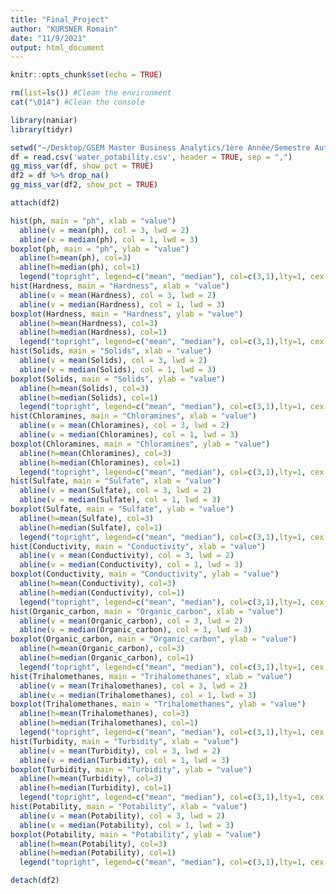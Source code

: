 ```yaml
---
title: "Final_Project"
author: "KURSNER Romain"
date: "11/9/2021"
output: html_document
---
```


```r
knitr::opts_chunk$set(echo = TRUE)
```

```r
rm(list=ls()) #Clean the environment
cat("\014") #Clean the console
```

```r
library(naniar)
library(tidyr)
```

```r
setwd("~/Desktop/GSEM Master Business Analytics/1ère Année/Semestre Automne 2021 GSEM/Creating Value Through Data Mining/2021 Lecture/Final Project Water")
df = read.csv('water_potability.csv', header = TRUE, sep = ",")
gg_miss_var(df, show_pct = TRUE)
df2 = df %>% drop_na()
gg_miss_var(df2, show_pct = TRUE)
```

```r
attach(df2)

hist(ph, main = "ph", xlab = "value") 
  abline(v = mean(ph), col = 3, lwd = 2)
  abline(v = median(ph), col = 1, lwd = 3)
boxplot(ph, main = "ph", ylab = "value")
  abline(h=mean(ph), col=3)
  abline(h=median(ph), col=1)
  legend("topright", legend=c("mean", "median"), col=c(3,1),lty=1, cex = 0.7)
hist(Hardness, main = "Hardness", xlab = "value") 
  abline(v = mean(Hardness), col = 3, lwd = 2)
  abline(v = median(Hardness), col = 1, lwd = 3)
boxplot(Hardness, main = "Hardness", ylab = "value")
  abline(h=mean(Hardness), col=3)
  abline(h=median(Hardness), col=1)
  legend("topright", legend=c("mean", "median"), col=c(3,1),lty=1, cex = 0.7)
hist(Solids, main = "Solids", xlab = "value") 
  abline(v = mean(Solids), col = 3, lwd = 2)
  abline(v = median(Solids), col = 1, lwd = 3)
boxplot(Solids, main = "Solids", ylab = "value")
  abline(h=mean(Solids), col=3)
  abline(h=median(Solids), col=1)
  legend("topright", legend=c("mean", "median"), col=c(3,1),lty=1, cex = 0.7)
hist(Chloramines, main = "Chloramines", xlab = "value") 
  abline(v = mean(Chloramines), col = 3, lwd = 2)
  abline(v = median(Chloramines), col = 1, lwd = 3)
boxplot(Chloramines, main = "Chloramines", ylab = "value")
  abline(h=mean(Chloramines), col=3)
  abline(h=median(Chloramines), col=1)
  legend("topright", legend=c("mean", "median"), col=c(3,1),lty=1, cex = 0.7)
hist(Sulfate, main = "Sulfate", xlab = "value") 
  abline(v = mean(Sulfate), col = 3, lwd = 2)
  abline(v = median(Sulfate), col = 1, lwd = 3)
boxplot(Sulfate, main = "Sulfate", ylab = "value")
  abline(h=mean(Sulfate), col=3)
  abline(h=median(Sulfate), col=1)
  legend("topright", legend=c("mean", "median"), col=c(3,1),lty=1, cex = 0.7)
hist(Conductivity, main = "Conductivity", xlab = "value") 
  abline(v = mean(Conductivity), col = 3, lwd = 2)
  abline(v = median(Conductivity), col = 1, lwd = 3)
boxplot(Conductivity, main = "Conductivity", ylab = "value")
  abline(h=mean(Conductivity), col=3)
  abline(h=median(Conductivity), col=1)
  legend("topright", legend=c("mean", "median"), col=c(3,1),lty=1, cex = 0.7)
hist(Organic_carbon, main = "Organic_carbon", xlab = "value") 
  abline(v = mean(Organic_carbon), col = 3, lwd = 2)
  abline(v = median(Organic_carbon), col = 1, lwd = 3)
boxplot(Organic_carbon, main = "Organic_carbon", ylab = "value")
  abline(h=mean(Organic_carbon), col=3)
  abline(h=median(Organic_carbon), col=1)
  legend("topright", legend=c("mean", "median"), col=c(3,1),lty=1, cex = 0.7)
hist(Trihalomethanes, main = "Trihalomethanes", xlab = "value") 
  abline(v = mean(Trihalomethanes), col = 3, lwd = 2)
  abline(v = median(Trihalomethanes), col = 1, lwd = 3)
boxplot(Trihalomethanes, main = "Trihalomethanes", ylab = "value")
  abline(h=mean(Trihalomethanes), col=3)
  abline(h=median(Trihalomethanes), col=1)
  legend("topright", legend=c("mean", "median"), col=c(3,1),lty=1, cex = 0.7)
hist(Turbidity, main = "Turbidity", xlab = "value") 
  abline(v = mean(Turbidity), col = 3, lwd = 2)
  abline(v = median(Turbidity), col = 1, lwd = 3)
boxplot(Turbidity, main = "Turbidity", ylab = "value")
  abline(h=mean(Turbidity), col=3)
  abline(h=median(Turbidity), col=1)
  legend("topright", legend=c("mean", "median"), col=c(3,1),lty=1, cex = 0.7)
hist(Potability, main = "Potability", xlab = "value") 
  abline(v = mean(Potability), col = 3, lwd = 2)
  abline(v = median(Potability), col = 1, lwd = 3)
boxplot(Potability, main = "Potability", ylab = "value")
  abline(h=mean(Potability), col=3)
  abline(h=median(Potability), col=1)
  legend("topright", legend=c("mean", "median"), col=c(3,1),lty=1, cex = 0.7)

detach(df2)
```

